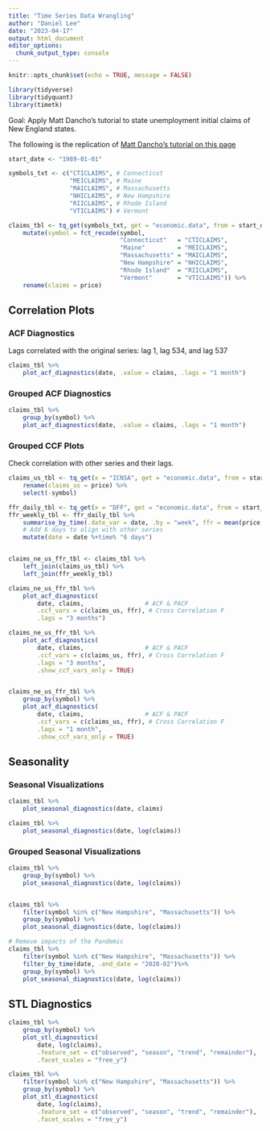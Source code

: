 ```yaml
---
title: "Time Series Data Wrangling"
author: "Daniel Lee"
date: "2023-04-17"
output: html_document
editor_options: 
  chunk_output_type: console
---
```


```r
knitr::opts_chunk$set(echo = TRUE, message = FALSE)

library(tidyverse)
library(tidyquant)
library(timetk)
```

Goal: Apply Matt Dancho's tutorial to state unemployment initial claims of New England states.

The following is the replication of [Matt Dancho's tutorial on this page](https://business-science.github.io/timetk/articles/TK05_Plotting_Seasonality_and_Correlation.html#stl-diagnostics)

```r
start_date <- "1989-01-01"

symbols_txt <- c("CTICLAIMS", # Connecticut
                 "MEICLAIMS", # Maine
                 "MAICLAIMS", # Massachusetts
                 "NHICLAIMS", # New Hampshire
                 "RIICLAIMS", # Rhode Island
                 "VTICLAIMS") # Vermont

claims_tbl <- tq_get(symbols_txt, get = "economic.data", from = start_date) %>%
    mutate(symbol = fct_recode(symbol,
                               "Connecticut"   = "CTICLAIMS",
                               "Maine"         = "MEICLAIMS",
                               "Massachusetts" = "MAICLAIMS",
                               "New Hampshire" = "NHICLAIMS",
                               "Rhode Island"  = "RIICLAIMS",
                               "Vermont"       = "VTICLAIMS")) %>%
    rename(claims = price)
```

## Correlation Plots

### ACF Diagnostics
Lags correlated with the original series: lag 1, lag 534, and lag 537
```r
claims_tbl %>%
    plot_acf_diagnostics(date, .value = claims, .lags = "1 month")
```

### Grouped ACF Diagnostics

```r
claims_tbl %>%
    group_by(symbol) %>%
    plot_acf_diagnostics(date, .value = claims, .lags = "1 month")
```

### Grouped CCF Plots

Check correlation with other series and their lags.
```r
claims_us_tbl <- tq_get(x = "ICNSA", get = "economic.data", from = start_date) %>%
    rename(claims_us = price) %>%
    select(-symbol)

ffr_daily_tbl <- tq_get(x = "DFF", get = "economic.data", from = start_date)
ffr_weekly_tbl <- ffr_daily_tbl %>%
    summarise_by_time(.date_var = date, .by = "week", ffr = mean(price, na.rm = TRUE)) %>%
    # Add 6 days to align with other series
    mutate(date = date %+time% "6 days")


claims_ne_us_ffr_tbl <- claims_tbl %>%
    left_join(claims_us_tbl) %>%
    left_join(ffr_weekly_tbl)

claims_ne_us_ffr_tbl %>%
    plot_acf_diagnostics(
        date, claims,                 # ACF & PACF
        .ccf_vars = c(claims_us, ffr), # Cross Correlation F
        .lags = "3 months")

claims_ne_us_ffr_tbl %>%
    plot_acf_diagnostics(
        date, claims,                 # ACF & PACF
        .ccf_vars = c(claims_us, ffr), # Cross Correlation F
        .lags = "3 months", 
        .show_ccf_vars_only = TRUE)


claims_ne_us_ffr_tbl %>%
    group_by(symbol) %>%
    plot_acf_diagnostics(
        date, claims,                 # ACF & PACF
        .ccf_vars = c(claims_us, ffr), # Cross Correlation F
        .lags = "1 month", 
        .show_ccf_vars_only = TRUE)
```

## Seasonality

### Seasonal Visualizations
```r
claims_tbl %>%
    plot_seasonal_diagnostics(date, claims)

claims_tbl %>%
    plot_seasonal_diagnostics(date, log(claims))
```

### Grouped Seasonal Visualizations
```r
claims_tbl %>%
    group_by(symbol) %>%
    plot_seasonal_diagnostics(date, log(claims))


claims_tbl %>%
    filter(symbol %in% c("New Hampshire", "Massachusetts")) %>%
    group_by(symbol) %>%
    plot_seasonal_diagnostics(date, log(claims))

# Remove impacts of the Pandemic
claims_tbl %>%
    filter(symbol %in% c("New Hampshire", "Massachusetts")) %>%
    filter_by_time(date, .end_date = "2020-02")%>%
    group_by(symbol) %>%
    plot_seasonal_diagnostics(date, log(claims))
```

## STL Diagnostics
```r
claims_tbl %>%
    group_by(symbol) %>%
    plot_stl_diagnostics(
        date, log(claims),
        .feature_set = c("observed", "season", "trend", "remainder"),
        .facet_scales = "free_y")

claims_tbl %>%
    filter(symbol %in% c("New Hampshire", "Massachusetts")) %>%
    group_by(symbol) %>%
    plot_stl_diagnostics(
        date, log(claims),
        .feature_set = c("observed", "season", "trend", "remainder"),
        .facet_scales = "free_y")
```

